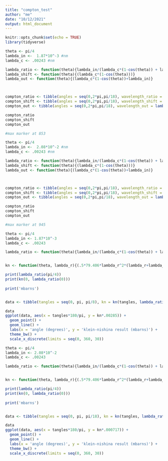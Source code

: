 ```yaml
---
title: "compton_test"
author: "me"
date: "10/12/2021"
output: html_document
---
```


```r
knitr::opts_chunk$set(echo = TRUE)
library(tidyverse)
```

```r
theta <- pi/4
lambda_in <-  1.87*10^-3 #nm
lambda_c <- .00243 #nm

lambda_ratio <- function(theta){lambda_in/(lambda_c*(1-cos(theta)) + lambda_in)}
lambda_shift <- function(theta){(lambda_c*(1-cos(theta)))}
lambda_out <- function(theta){(lambda_c*(1-cos(theta))+lambda_in)}



compton_ratio <- tibble(angles = seq(0,2*pi,pi/18), wavelength_ratio = lambda_ratio(angles)*853)
compton_shift <- tibble(angles = seq(0,2*pi,pi/18), wavelength_shift = lambda_shift(angles))
compton_out <- tibble(angles = seq(0,2*pi,pi/18), wavelength_out = lambda_out(angles))

compton_ratio
compton_shift
compton_out

#max marker at 853

```


```r
theta <- pi/4
lambda_in <-  2.08*10^-2 #nm
lambda_c <- .00243 #nm

lambda_ratio <- function(theta){lambda_in/(lambda_c*(1-cos(theta)) + lambda_in)}
lambda_shift <- function(theta){(lambda_c*(1-cos(theta)))}
lambda_out <- function(theta){(lambda_c*(1-cos(theta))+lambda_in)}



compton_ratio <- tibble(angles = seq(0,2*pi,pi/18), wavelength_ratio = lambda_ratio(angles)*945)
compton_shift <- tibble(angles = seq(0,2*pi,pi/18), wavelength_shift = lambda_shift(angles))
compton_out <- tibble(angles = seq(0,2*pi,pi/18), wavelength_out = lambda_out(angles))

compton_ratio
compton_shift
compton_out

#max marker at 945

```

```r
theta <- pi/4
lambda_in <- 1.87*10^-3
lambda_c <- .00243

lambda_ratio <- function(theta){lambda_in/(lambda_c*(1-cos(theta)) + lambda_in)}


kn <- function(theta, lambda_r){(.5*79.406*lambda_r^2*(lambda_r+lambda_r^-1 - (sin(theta))^2))*10^3}

print(lambda_ratio(pi/4))
print(kn(0, lambda_ratio(0)))
  
print('mbarns')


data <- tibble(tangles = seq(0, pi, pi/8), kn = kn(tangles, lambda_ratio(tangles)))

data
ggplot(data, aes(x = tangles*180/pi, y = kn*.00285)) +
  geom_point() + 
  geom_line() +
  labs(x = 'angle (degrees)', y = 'klein-nishina result (mbarns)') +
  theme_bw() +
  scale_x_discrete(limits = seq(0, 360, 30))

```



```r
theta <- pi/4
lambda_in <- 2.08*10^-2
lambda_c <- .00243

lambda_ratio <- function(theta){lambda_in/(lambda_c*(1-cos(theta)) + lambda_in)}


kn <- function(theta, lambda_r){(.5*79.406*lambda_r^2*(lambda_r+lambda_r^-1 - (sin(theta))^2))*10^3}

print(lambda_ratio(pi/4))
print(kn(0, lambda_ratio(0)))
  
print('mbarns')


data <- tibble(tangles = seq(0, pi, pi/18), kn = kn(tangles, lambda_ratio(tangles)))

data
ggplot(data, aes(x = tangles*180/pi, y = kn*.000717)) +
  geom_point() + 
  geom_line() +
  labs(x = 'angle (degrees)', y = 'klein-nishina result (mbarns)') +
  theme_bw() +
  scale_x_discrete(limits = seq(0, 360, 30))

```